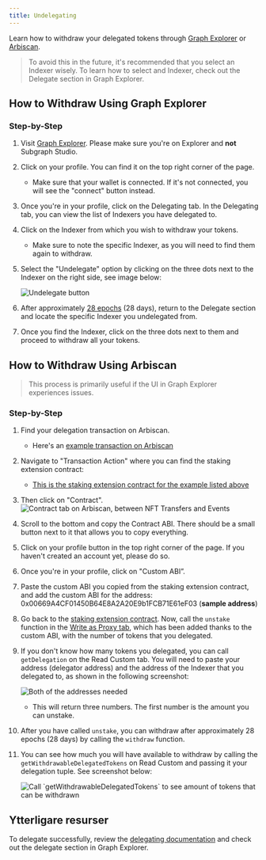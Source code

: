 ```yaml
---
title: Undelegating
---
```


Learn how to withdraw your delegated tokens through [Graph Explorer](https://thegraph.com/explorer) or [Arbiscan](https://arbiscan.io/).

> To avoid this in the future, it's recommended that you select an Indexer wisely. To learn how to select and Indexer, check out the Delegate section in Graph Explorer.

## How to Withdraw Using Graph Explorer

### Step-by-Step

1. Visit [Graph Explorer](https://thegraph.com/explorer). Please make sure you're on Explorer and **not** Subgraph Studio.

2. Click on your profile. You can find it on the top right corner of the page.
   - Make sure that your wallet is connected. If it's not connected, you will see the "connect" button instead.

3. Once you're in your profile, click on the Delegating tab. In the Delegating tab, you can view the list of Indexers you have delegated to.

4. Click on the Indexer from which you wish to withdraw your tokens.
   - Make sure to note the specific Indexer, as you will need to find them again to withdraw.

5. Select the "Undelegate" option by clicking on the three dots next to the Indexer on the right side, see image below:

   ![Undelegate button](/img/undelegate-button.png)

6. After approximately [28 epochs](https://thegraph.com/explorer/network/epochs?chain=arbitrum-one) (28 days), return to the Delegate section and locate the specific Indexer you undelegated from.

7. Once you find the Indexer, click on the three dots next to them and proceed to withdraw all your tokens.

## How to Withdraw Using Arbiscan

> This process is primarily useful if the UI in Graph Explorer experiences issues.

### Step-by-Step

1. Find your delegation transaction on Arbiscan.
   - Here's an [example transaction on Arbiscan](https://arbiscan.io/tx/0xcf2110eac897099f821064445041031efb32786392bdbe7544a4cb7a6b2e4f9a)

2. Navigate to "Transaction Action" where you can find the staking extension contract:
   - [This is the staking extension contract for the example listed above](https://arbiscan.io/address/0x00669A4CF01450B64E8A2A20E9b1FCB71E61eF03)

3. Then click on "Contract". ![Contract tab on Arbiscan, between NFT Transfers and Events](/img/arbiscan-contract.png)

4. Scroll to the bottom and copy the Contract ABI. There should be a small button next to it that allows you to copy everything.

5. Click on your profile button in the top right corner of the page. If you haven't created an account yet, please do so.

6. Once you're in your profile, click on "Custom ABI”.

7. Paste the custom ABI you copied from the staking extension contract, and add the custom ABI for the address: 0x00669A4CF01450B64E8A2A20E9b1FCB71E61eF03 (**sample address**)

8. Go back to the [staking extension contract](https://arbiscan.io/address/0x00669A4CF01450B64E8A2A20E9b1FCB71E61eF03#writeProxyContract). Now, call the `unstake` function in the [Write as Proxy tab](https://arbiscan.io/address/0x00669A4CF01450B64E8A2A20E9b1FCB71E61eF03#writeProxyContract), which has been added thanks to the custom ABI, with the number of tokens that you delegated.

9. If you don't know how many tokens you delegated, you can call `getDelegation` on the Read Custom tab. You will need to paste your address (delegator address) and the address of the Indexer that you delegated to, as shown in the following screenshot:

   ![Both of the addresses needed](/img/get-delegate.png)

   - This will return three numbers. The first number is the amount you can unstake.

10. After you have called `unstake`, you can withdraw after approximately 28 epochs (28 days) by calling the `withdraw` function.

11. You can see how much you will have available to withdraw by calling the `getWithdrawableDelegatedTokens` on Read Custom and passing it your delegation tuple. See screenshot below:

    ![Call \`getWithdrawableDelegatedTokens\` to see amount of tokens that can be withdrawn](/img/withdraw-available.png)

## Ytterligare resurser

To delegate successfully, review the [delegating documentation](/resources/roles/delegating/delegating/) and check out the delegate section in Graph Explorer.
